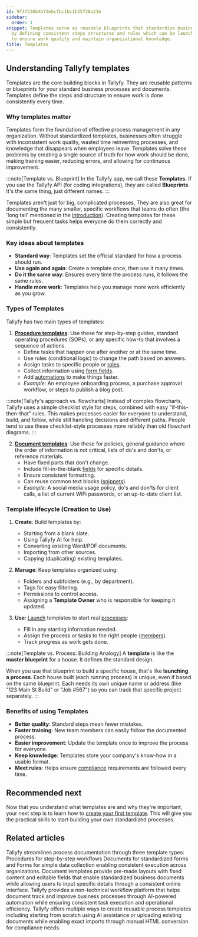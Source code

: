 ```yaml
---
id: 9f4f236b4b7debcfbc1bc1b35728a23e
sidebar:
  order: 1
snippet: Templates serve as reusable blueprints that standardize business processes
  by defining consistent steps structures and rules which can be launched repeatedly
  to ensure work quality and maintain organizational knowledge.
title: Templates
---
```


## Understanding Tallyfy templates

Templates are the core building blocks in Tallyfy. They are reusable patterns or blueprints for your standard business processes and documents. Templates define the steps and structure to ensure work is done consistently every time.

### Why templates matter

Templates form the foundation of effective process management in any organization. Without standardized templates, businesses often struggle with inconsistent work quality, wasted time reinventing processes, and knowledge that disappears when employees leave. Templates solve these problems by creating a single source of truth for how work should be done, making training easier, reducing errors, and allowing for continuous improvement.

:::note[Template vs. Blueprint]
In the Tallyfy app, we call these **Templates**. If you use the Tallyfy API (for coding integrations), they are called **Blueprints**. It's the same thing, just different names.
:::

Templates aren't just for big, complicated processes. They are also great for documenting the many smaller, specific workflows that teams do often (the 'long tail' mentioned in the [Introduction](/products/pro/)). Creating templates for these simple but frequent tasks helps everyone do them correctly and consistently.

### Key ideas about templates

- **Standard way**: Templates set the official standard for how a process should run.
- **Use again and again**: Create a template once, then use it many times.
- **Do it the same way**: Ensures every time the process runs, it follows the same rules.
- **Handle more work**: Templates help you manage more work efficiently as you grow.

### Types of Templates

Tallyfy has two main types of templates:

1. **[Procedure templates](/products/pro/documenting/templates/)**: Use these for step-by-step guides, standard operating procedures (SOPs), or any specific how-to that involves a sequence of actions.
   - Define tasks that happen one after another or at the same time.
   - Use rules (conditional logic) to change the path based on answers.
   - Assign tasks to specific people or [roles](/products/pro/documenting/members/).
   - Collect information using [form fields](/products/pro/tracking-and-tasks/tasks/what-are-form-fields-in-tallyfy/).
   - Add [automations](/products/pro/documenting/templates/automations/) to make things faster.
   - *Example*: An employee onboarding process, a purchase approval workflow, or steps to publish a blog post.

:::note[Tallyfy's approach vs. flowcharts]
Instead of complex flowcharts, Tallyfy uses a simple checklist style for steps, combined with easy "if-this-then-that" rules. This makes processes easier for everyone to understand, build, and follow, while still handling decisions and different paths. People tend to use these checklist-style processes more reliably than old flowchart diagrams.
:::

2. **[Document templates](/products/pro/documenting/documents/)**: Use these for policies, general guidance where the order of information is not critical, lists of do's and don'ts, or reference materials.
   - Have fixed parts that don't change.
   - Include fill-in-the-blank [fields](/products/pro/tracking-and-tasks/tasks/what-are-form-fields-in-tallyfy/) for specific details.
   - Ensure consistent formatting.
   - Can reuse common text blocks ([snippets](/products/pro/documenting/templates/snippets/)).
   - *Example*: A social media usage policy, do's and don'ts for client calls, a list of current WiFi passwords, or an up-to-date client list.

### Template lifecycle (Creation to Use)

1. **Create**: Build templates by:
   - Starting from a blank slate.
   - Using Tallyfy AI for help.
   - Converting existing Word/PDF documents.
   - Importing from other sources.
   - Copying (duplicating) existing templates.

2. **Manage**: Keep templates organized using:
   - Folders and subfolders (e.g., by department).
   - Tags for easy filtering.
   - Permissions to control access.
   - Assigning a **Template Owner** who is responsible for keeping it updated.

3. **Use**: [Launch](/products/pro/launching/) templates to start real [processes](/products/pro/tracking-and-tasks/processes/):
   - Fill in any starting information needed.
   - Assign the process or tasks to the right people ([members](/products/pro/documenting/members/)).
   - Track progress as work gets done.

:::note[Template vs. Process: Building Analogy]
A **template** is like the **master blueprint** for a house. It defines the standard design.

When you use that blueprint to build a specific house, that's like **launching a process**. Each house built (each running process) is unique, even if based on the same blueprint. Each needs its own unique name or address (like "123 Main St Build" or "Job #567") so you can track that specific project separately.
:::

### Benefits of using Templates

- **Better quality**: Standard steps mean fewer mistakes.
- **Faster training**: New team members can easily follow the documented process.
- **Easier improvement**: Update the template once to improve the process for everyone.
- **Keep knowledge**: Templates store your company's know-how in a usable format.
- **Meet rules**: Helps ensure [compliance](/products/pro/compliance/) requirements are followed every time.


<PageTree />

## Recommended next

Now that you understand what templates are and why they're important, your next step is to learn how to [create your first template](/products/pro/documenting/templates/create-template/). This will give you the practical skills to start building your own standardized processes.


## Related articles
<CardGrid>
<LinkTitleCard header="<b>Pro > Essentials</b>" href="/products/pro/documenting/" > Tallyfy streamlines process documentation through three template types: Procedures for step-by-step workflows Documents for standardized forms and Forms for simple data collection enabling consistent execution across organizations. </LinkTitleCard>
<LinkTitleCard header="<b>Documenting > Documents</b>" href="/products/pro/documenting/documents/" > Document templates provide pre-made layouts with fixed content and editable fields that enable standardized business documents while allowing users to input specific details through a consistent online interface. </LinkTitleCard>
<LinkTitleCard header="<b>Introduction</b>" href="/products/pro/" > Tallyfy provides a non-technical workflow platform that helps document track and improve business processes through AI-powered automation while ensuring consistent task execution and operational efficiency. </LinkTitleCard>
<LinkTitleCard header="<b>Templates > Create a template</b>" href="/products/pro/documenting/templates/create-template/" > Tallyfy offers multiple ways to create reusable process templates including starting from scratch using AI assistance or uploading existing documents while enabling exact imports through manual HTML conversion for compliance needs. </LinkTitleCard>
</CardGrid>